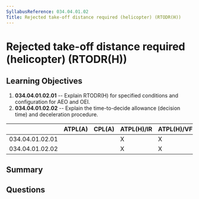 ```yaml
---
SyllabusReference: 034.04.01.02
Title: Rejected take-off distance required (helicopter) (RTODR(H))
---
```


# Rejected take-off distance required (helicopter) (RTODR(H))

## Learning Objectives

1.  **034.04.01.02.01** -- Explain RTODR(H) for specified conditions and
    configuration for AEO and OEI.
2.  **034.04.01.02.02** -- Explain the time-to-decide allowance (decision time)
    and deceleration procedure.

|                 | ATPL(A) | CPL(A) | ATPL(H)/IR | ATPL(H)/VFR | CPL(H) | IR | CBIR(A) |
| --------------- | ------- | ------ | ---------- | ----------- | ------ | -- | ------- |
| 034.04.01.02.01 |         |        | X          | X           |        |    |         |
| 034.04.01.02.02 |         |        | X          | X           |        |    |         |

## Summary

## Questions
